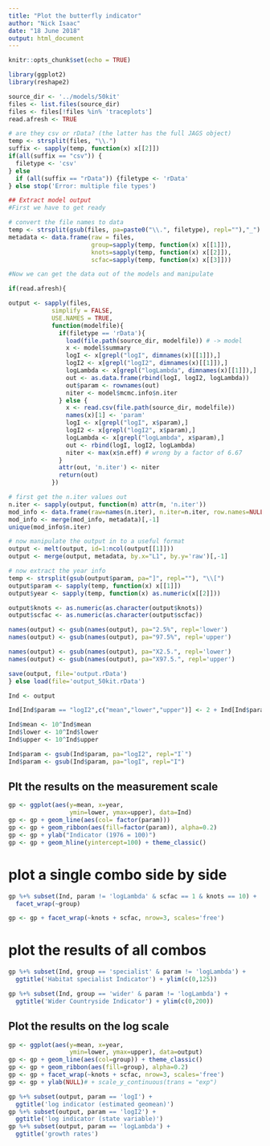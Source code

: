 ```yaml
---
title: "Plot the butterfly indicator"
author: "Nick Isaac"
date: "18 June 2018"
output: html_document
---
```


```r
knitr::opts_chunk$set(echo = TRUE)

library(ggplot2)
library(reshape2)

source_dir <- '../models/50kit'
files <- list.files(source_dir)
files <- files[!files %in% 'traceplots']
read.afresh <- TRUE

# are they csv or rData? (the latter has the full JAGS object)
temp <- strsplit(files, "\\.")
suffix <- sapply(temp, function(x) x[[2]])
if(all(suffix == "csv")) {
  filetype <- 'csv'
} else 
  if (all(suffix == "rData")) {filetype <- 'rData'
} else stop('Error: multiple file types')
```


```r
## Extract model output
#First we have to get ready

# convert the file names to data
temp <- strsplit(gsub(files, pa=paste0("\\.", filetype), repl=""),"_")
metadata <- data.frame(raw = files, 
                       group=sapply(temp, function(x) x[[1]]),
                       knots=sapply(temp, function(x) x[[2]]),
                       scfac=sapply(temp, function(x) x[[3]]))

```


```r
#Now we can get the data out of the models and manipulate

if(read.afresh){

output <- sapply(files, 
            simplify = FALSE,
            USE.NAMES = TRUE,
            function(modelfile){
              if(filetype == 'rData'){
                load(file.path(source_dir, modelfile)) # -> model
                x <- model$summary
                logI <- x[grepl("logI", dimnames(x)[[1]]),]
                logI2 <- x[grepl("logI2", dimnames(x)[[1]]),]
                logLambda <- x[grepl("logLambda", dimnames(x)[[1]]),]
                out <- as.data.frame(rbind(logI, logI2, logLambda))
                out$param <- rownames(out)
                niter <- model$mcmc.info$n.iter
              } else {
                x <- read.csv(file.path(source_dir, modelfile))
                names(x)[1] <- 'param' 
                logI <- x[grepl("logI", x$param),]
                logI2 <- x[grepl("logI2", x$param),]
                logLambda <- x[grepl("logLambda", x$param),]
                out <- rbind(logI, logI2, logLambda)
                niter <- max(x$n.eff) # wrong by a factor of 6.67
              }
              attr(out, 'n.iter') <- niter           
              return(out)
            })

# first get the n.iter values out
n.iter <- sapply(output, function(m) attr(m, 'n.iter'))
mod_info <- data.frame(raw=names(n.iter), n.iter=n.iter, row.names=NULL)
mod_info <- merge(mod_info, metadata)[,-1]
unique(mod_info$n.iter)

# now manipulate the output in to a useful format
output <- melt(output, id=1:ncol(output[[1]]))
output <- merge(output, metadata, by.x="L1", by.y='raw')[,-1]

# now extract the year info
temp <- strsplit(gsub(output$param, pa="]", repl=""), "\\[")
output$param <- sapply(temp, function(x) x[[1]])
output$year <- sapply(temp, function(x) as.numeric(x[[2]]))

output$knots <- as.numeric(as.character(output$knots))
output$scfac <- as.numeric(as.character(output$scfac))

names(output) <- gsub(names(output), pa="2.5%", repl='lower')
names(output) <- gsub(names(output), pa="97.5%", repl='upper')

names(output) <- gsub(names(output), pa="X2.5.", repl='lower')
names(output) <- gsub(names(output), pa="X97.5.", repl='upper')

save(output, file='output.rData')
} else load(file='output_50kit.rData')
```

```r
Ind <- output

Ind[Ind$param == "logI2",c("mean","lower","upper")] <- 2 + Ind[Ind$param == "logI2",c("mean","lower","upper")]

Ind$mean <- 10^Ind$mean
Ind$lower <- 10^Ind$lower
Ind$upper <- 10^Ind$upper

Ind$param <- gsub(Ind$param, pa="logI2", repl="I`")
Ind$param <- gsub(Ind$param, pa="logI", repl="I")

```

## Plt the results on the measurement scale
```r

gp <- ggplot(aes(y=mean, x=year,
                 ymin=lower, ymax=upper), data=Ind)
gp <- gp + geom_line(aes(col= factor(param))) 
gp <- gp + geom_ribbon(aes(fill=factor(param)), alpha=0.2)
gp <- gp + ylab("Indicator (1976 = 100)") 
gp <- gp + geom_hline(yintercept=100) + theme_classic()
```


# plot a single combo side by side
```r

gp %+% subset(Ind, param != 'logLambda' & scfac == 1 & knots == 10) + 
  facet_wrap(~group)  

gp <- gp + facet_wrap(~knots + scfac, nrow=3, scales='free')

```

# plot the results of all combos
```r
gp %+% subset(Ind, group == 'specialist' & param != 'logLambda') +  
  ggtitle('Habitat specialist Indicator') + ylim(c(0,125))

gp %+% subset(Ind, group == 'wider' & param != 'logLambda') +  
  ggtitle('Wider Countryside Indicator') + ylim(c(0,200))
```


## Plot the results on the log scale

```r

gp <- ggplot(aes(y=mean, x=year,
                 ymin=lower, ymax=upper), data=output)
gp <- gp + geom_line(aes(col=group)) + theme_classic()
gp <- gp + geom_ribbon(aes(fill=group), alpha=0.2)
gp <- gp + facet_wrap(~knots + scfac, nrow=3, scales='free')
gp <- gp + ylab(NULL)# + scale_y_continuous(trans = "exp")

gp %+% subset(output, param == 'logI') + 
  ggtitle('log indicator (estimated geomean)')
gp %+% subset(output, param == 'logI2') + 
  ggtitle('log indicator (state variable)')
gp %+% subset(output, param == 'logLambda') + 
  ggtitle('growth rates')
```

